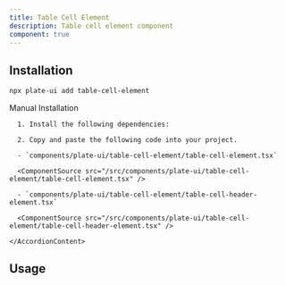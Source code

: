 ```yaml
---
title: Table Cell Element
description: Table cell element component
component: true
---
```


[//]: # (<ComponentExample src="/src/components/examples/PlaygroundDemo.tsx">)
[//]: # (  <PlaygroundDemo />)
[//]: # (</ComponentExample>)

## Installation

```bash
npx plate-ui add table-cell-element
```

<Accordion type="single" collapsible>
  <AccordionItem value="manual-installation">
    <AccordionTrigger>Manual Installation</AccordionTrigger>
    <AccordionContent>

      1. Install the following dependencies:

      2. Copy and paste the following code into your project.

      - `components/plate-ui/table-cell-element/table-cell-element.tsx`

      <ComponentSource src="/src/components/plate-ui/table-cell-element/table-cell-element.tsx" />

      - `components/plate-ui/table-cell-element/table-cell-header-element.tsx`

      <ComponentSource src="/src/components/plate-ui/table-cell-element/table-cell-header-element.tsx" />

    </AccordionContent>

  </AccordionItem>
</Accordion>

## Usage

```tsx
```

```tsx
```